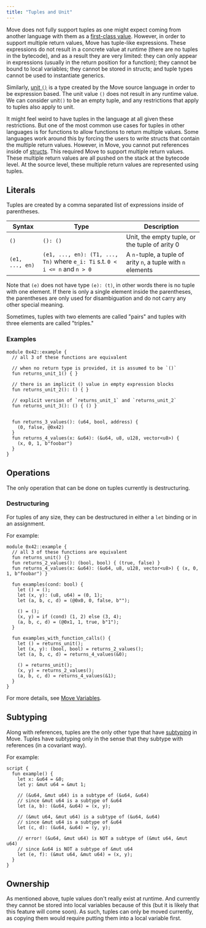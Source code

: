 ```yaml
---
title: "Tuples and Unit"
---
```


Move does not fully support tuples as one might expect coming from another language with them as a
[first-class value](https://en.wikipedia.org/wiki/First-class_citizen). However, in order to support multiple return values, Move has tuple-like
expressions. These expressions do not result in a concrete value at runtime (there are no tuples in
the bytecode), and as a result they are very limited: they can only appear in expressions (usually
in the return position for a function); they cannot be bound to local variables; they cannot be
stored in structs; and tuple types cannot be used to instantiate generics.

Similarly, [unit `()`](https://en.wikipedia.org/wiki/Unit_type) is a type created by the Move source language in order to be expression based.
The unit value `()` does not result in any runtime value. We can consider unit`()` to be an empty
tuple, and any restrictions that apply to tuples also apply to unit.

It might feel weird to have tuples in the language at all given these restrictions. But one of the
most common use cases for tuples in other languages is for functions to allow functions to return
multiple values. Some languages work around this by forcing the users to write structs that contain
the multiple return values. However, in Move, you cannot put references inside of
[structs](../../../../build/smart-contracts/book/structs-and-resources). This required Move to support multiple return values. These
multiple return values are all pushed on the stack at the bytecode level. At the source level, these
multiple return values are represented using tuples.

## Literals

Tuples are created by a comma separated list of expressions inside of parentheses.

| Syntax          | Type                                                                         | Description                                                  |
| --------------- | ---------------------------------------------------------------------------- | ------------------------------------------------------------ |
| `()`            | `(): ()`                                                                     | Unit, the empty tuple, or the tuple of arity 0               |
| `(e1, ..., en)` | `(e1, ..., en): (T1, ..., Tn)` where `e_i: Ti` s.t. `0 < i <= n` and `n > 0` | A `n`-tuple, a tuple of arity `n`, a tuple with `n` elements |

Note that `(e)` does not have type `(e): (t)`, in other words there is no tuple with one element. If
there is only a single element inside the parentheses, the parentheses are only used for
disambiguation and do not carry any other special meaning.

Sometimes, tuples with two elements are called "pairs" and tuples with three elements are called
"triples."

### Examples

```move
module 0x42::example {
  // all 3 of these functions are equivalent

  // when no return type is provided, it is assumed to be `()`
  fun returns_unit_1() { }

  // there is an implicit () value in empty expression blocks
  fun returns_unit_2(): () { }

  // explicit version of `returns_unit_1` and `returns_unit_2`
  fun returns_unit_3(): () { () }


  fun returns_3_values(): (u64, bool, address) {
    (0, false, @0x42)
  }
  fun returns_4_values(x: &u64): (&u64, u8, u128, vector<u8>) {
    (x, 0, 1, b"foobar")
  }
}
```

## Operations

The only operation that can be done on tuples currently is destructuring.

### Destructuring

For tuples of any size, they can be destructured in either a `let` binding or in an assignment.

For example:

```move
module 0x42::example {
  // all 3 of these functions are equivalent
  fun returns_unit() {}
  fun returns_2_values(): (bool, bool) { (true, false) }
  fun returns_4_values(x: &u64): (&u64, u8, u128, vector<u8>) { (x, 0, 1, b"foobar") }

  fun examples(cond: bool) {
    let () = ();
    let (x, y): (u8, u64) = (0, 1);
    let (a, b, c, d) = (@0x0, 0, false, b"");

    () = ();
    (x, y) = if (cond) (1, 2) else (3, 4);
    (a, b, c, d) = (@0x1, 1, true, b"1");
  }

  fun examples_with_function_calls() {
    let () = returns_unit();
    let (x, y): (bool, bool) = returns_2_values();
    let (a, b, c, d) = returns_4_values(&0);

    () = returns_unit();
    (x, y) = returns_2_values();
    (a, b, c, d) = returns_4_values(&1);
  }
}
```

For more details, see [Move Variables](../../../../build/smart-contracts/book/variables).

## Subtyping

Along with references, tuples are the only other type that have [subtyping](https://en.wikipedia.org/wiki/Subtyping) in Move. Tuples have
subtyping only in the sense that they subtype with references (in a covariant way).

For example:

```move
script {
  fun example() {
    let x: &u64 = &0;
    let y: &mut u64 = &mut 1;

    // (&u64, &mut u64) is a subtype of (&u64, &u64)
    // since &mut u64 is a subtype of &u64
    let (a, b): (&u64, &u64) = (x, y);

    // (&mut u64, &mut u64) is a subtype of (&u64, &u64)
    // since &mut u64 is a subtype of &u64
    let (c, d): (&u64, &u64) = (y, y);

    // error! (&u64, &mut u64) is NOT a subtype of (&mut u64, &mut u64)
    // since &u64 is NOT a subtype of &mut u64
    let (e, f): (&mut u64, &mut u64) = (x, y);
  }
}
```

## Ownership

As mentioned above, tuple values don't really exist at runtime. And currently they cannot be stored
into local variables because of this (but it is likely that this feature will come soon). As such,
tuples can only be moved currently, as copying them would require putting them into a local variable
first.
